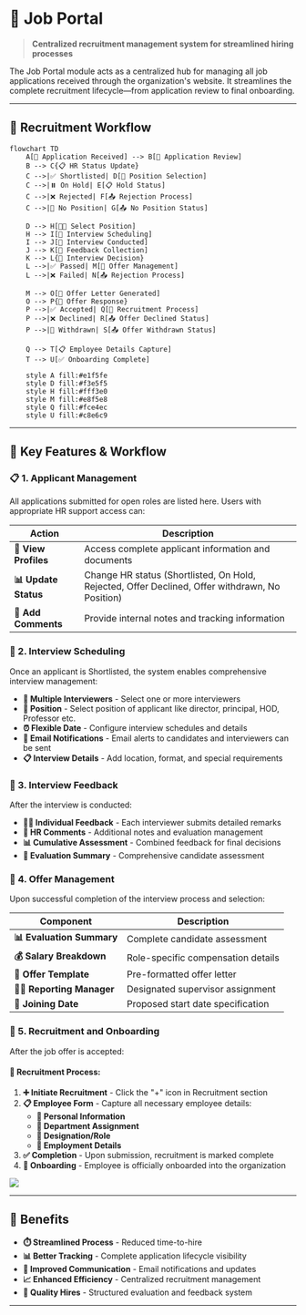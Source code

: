 # 💼 Job Portal

> **Centralized recruitment management system for streamlined hiring processes**

The Job Portal module acts as a centralized hub for managing all job applications received through the organization's website. It streamlines the complete recruitment lifecycle—from application review to final onboarding.

---

## 🔄 Recruitment Workflow

```mermaid
flowchart TD
    A[📝 Application Received] --> B[👀 Application Review]
    B --> C{📋 HR Status Update}
    C -->|✅ Shortlisted| D[👥 Position Selection]
    C -->|⏸️ On Hold| E[📋 Hold Status]
    C -->|❌ Rejected| F[📤 Rejection Process]
    C -->|🚫 No Position| G[📤 No Position Status]
    
    D --> H[👨‍💼 Select Position]
    H --> I[📅 Interview Scheduling]
    I --> J[👥 Interview Conducted]
    J --> K[📝 Feedback Collection]
    K --> L{🎯 Interview Decision}
    L -->|✅ Passed| M[💼 Offer Management]
    L -->|❌ Failed| N[📤 Rejection Process]
    
    M --> O[📄 Offer Letter Generated]
    O --> P{🤝 Offer Response}
    P -->|✅ Accepted| Q[👤 Recruitment Process]
    P -->|❌ Declined| R[📤 Offer Declined Status]
    P -->|🔄 Withdrawn| S[📤 Offer Withdrawn Status]
    
    Q --> T[📋 Employee Details Capture]
    T --> U[✅ Onboarding Complete]
    
    style A fill:#e1f5fe
    style D fill:#f3e5f5
    style H fill:#fff3e0
    style M fill:#e8f5e8
    style Q fill:#fce4ec
    style U fill:#c8e6c9
```

---

## 🎯 Key Features & Workflow

### 📋 1. Applicant Management
All applications submitted for open roles are listed here. Users with appropriate HR support access can:

| Action | Description |
|--------|-------------|
| **👀 View Profiles** | Access complete applicant information and documents |
| **📊 Update Status** | Change HR status (Shortlisted, On Hold, Rejected, Offer Declined, Offer withdrawn, No Position) |
| **💬 Add Comments** | Provide internal notes and tracking information |

### 📅 2. Interview Scheduling
Once an applicant is Shortlisted, the system enables comprehensive interview management:

- **👥 Multiple Interviewers** - Select one or more interviewers
- **👥 Position** - Select position of applicant like director, principal, HOD, Professor etc.
- **⏰ Flexible Date** - Configure interview schedules and details
- **📧 Email Notifications** - Email alerts to candidates and interviewers can be sent
- **📋 Interview Details** - Add location, format, and special requirements

### 📝 3. Interview Feedback
After the interview is conducted:

- **👨‍💼 Individual Feedback** - Each interviewer submits detailed remarks
- **💬 HR Comments** - Additional notes and evaluation management
- **📊 Cumulative Assessment** - Combined feedback for final decisions
- **🎯 Evaluation Summary** - Comprehensive candidate assessment

### 💼 4. Offer Management
Upon successful completion of the interview process and selection:

| Component | Description |
|-----------|-------------|
| **📊 Evaluation Summary** | Complete candidate assessment |
| **💰 Salary Breakdown** | Role-specific compensation details |
| **📄 Offer Template** | Pre-formatted offer letter |
| **👨‍💼 Reporting Manager** | Designated supervisor assignment |
| **📅 Joining Date** | Proposed start date specification |

### 👤 5. Recruitment and Onboarding

After the job offer is accepted:

#### **🔄 Recruitment Process:**
1. **➕ Initiate Recruitment** - Click the "+" icon in Recruitment section
2. **📋 Employee Form** - Capture all necessary employee details:
   - **👤 Personal Information**
   - **🏢 Department Assignment**
   - **💼 Designation/Role**
   - **📅 Employment Details**
3. **✅ Completion** - Upon submission, recruitment is marked complete
4. **🎉 Onboarding** - Employee is officially onboarded into the organization

![](https://drive.google.com/file/d/17Aqnv2l9fx_qZ7ChfSkHWr1qvTLAgkJz/view)  

---

## 🚀 Benefits

- **⏱️ Streamlined Process** - Reduced time-to-hire
- **📊 Better Tracking** - Complete application lifecycle visibility
- **🤝 Improved Communication** - Email notifications and updates
- **📈 Enhanced Efficiency** - Centralized recruitment management
- **🎯 Quality Hires** - Structured evaluation and feedback system

---
